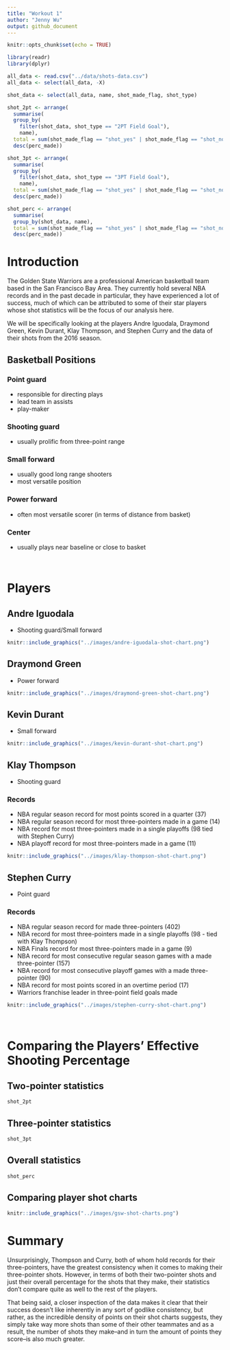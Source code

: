 ```yaml
---
title: "Workout 1"
author: "Jenny Wu"
output: github_document
---
```


```r
knitr::opts_chunk$set(echo = TRUE)
```

```r
library(readr)
library(dplyr)

all_data <- read.csv("../data/shots-data.csv")
all_data <- select(all_data, -X)

shot_data <- select(all_data, name, shot_made_flag, shot_type)

shot_2pt <- arrange(
  summarise(
  group_by(
    filter(shot_data, shot_type == "2PT Field Goal"),
    name),
  total = sum(shot_made_flag == "shot_yes" | shot_made_flag == "shot_no"), made = sum(shot_made_flag == "shot_yes"), perc_made = made / total), 
  desc(perc_made))

shot_3pt <- arrange(
  summarise(
  group_by(
    filter(shot_data, shot_type == "3PT Field Goal"),
    name),
  total = sum(shot_made_flag == "shot_yes" | shot_made_flag == "shot_no"), made = sum(shot_made_flag == "shot_yes"), perc_made = made / total), 
  desc(perc_made))

shot_perc <- arrange(
  summarise(
  group_by(shot_data, name), 
  total = sum(shot_made_flag == "shot_yes" | shot_made_flag == "shot_no"), made = sum(shot_made_flag == "shot_yes"), perc_made = made / total), 
  desc(perc_made))
```

# Introduction
The Golden State Warriors are a professional American basketball team based in the San Francisco Bay Area. They currently hold several NBA records and in the past decade in particular, they have experienced a lot of success, much of which can be attributed to some of their star players whose shot statistics will be the focus of our analysis here.

We will be specifically looking at the players Andre Iguodala, Draymond Green, Kevin Durant, Klay Thompson, and Stephen Curry and the data of their shots from the 2016 season.

## Basketball Positions

### Point guard
+ responsible for directing plays
+ lead team in assists
+ play-maker

### Shooting guard
+ usually prolific from three-point range

### Small forward
+ usually good long range shooters
+ most versatile position

### Power forward
+ often most versatile scorer (in terms of distance from basket)

### Center
+ usually plays near baseline or close to basket

\ 

# Players

## Andre Iguodala
+ Shooting guard/Small forward

```r
knitr::include_graphics("../images/andre-iguodala-shot-chart.png")
```

## Draymond Green
+ Power forward

```r
knitr::include_graphics("../images/draymond-green-shot-chart.png")
```

## Kevin Durant
+ Small forward

```r
knitr::include_graphics("../images/kevin-durant-shot-chart.png")
```

## Klay Thompson
+ Shooting guard

### Records
+ NBA regular season record for most points scored in a quarter (37)
+ NBA regular season record for most three-pointers made in a game (14)
+ NBA record for most three-pointers made in a single playoffs (98 tied with Stephen Curry)
+ NBA playoff record for most three-pointers made in a game (11)

```r
knitr::include_graphics("../images/klay-thompson-shot-chart.png")
```

## Stephen Curry
+ Point guard

### Records
+ NBA regular season record for made three-pointers (402)
+ NBA record for most three-pointers made in a single playoffs (98 - tied with Klay Thompson)
+ NBA Finals record for most three-pointers made in a game (9)
+ NBA record for most consecutive regular season games with a made three-pointer (157)
+ NBA record for most consecutive playoff games with a made three-pointer (90)
+ NBA record for most points scored in an overtime period (17)
+ Warriors franchise leader in three-point field goals made

```r
knitr::include_graphics("../images/stephen-curry-shot-chart.png")
```

\ 

# Comparing the Players' Effective Shooting Percentage
## Two-pointer statistics
```r
shot_2pt
```

## Three-pointer statistics
```r
shot_3pt
```

## Overall statistics
```r
shot_perc
```

## Comparing player shot charts
```r
knitr::include_graphics("../images/gsw-shot-charts.png")
```

# Summary
Unsurprisingly, Thompson and Curry, both of whom hold records for their three-pointers, have the greatest consistency when it comes to making their three-pointer shots. However, in terms of both their two-pointer shots and just their overall percentage for the shots that they make, their statistics don't compare quite as well to the rest of the players.

That being said, a closer inspection of the data makes it clear that their success doesn't like inherently in any sort of godlike consistency, but rather, as the incredible density of points on their shot charts suggests, they simply take way more shots than some of their other teammates and as a result, the number of shots they make--and in turn the amount of points they score--is also much greater.
